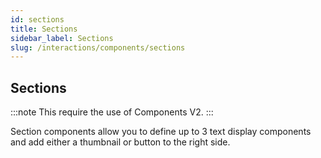 ```yaml
---
id: sections
title: Sections
sidebar_label: Sections
slug: /interactions/components/sections
---
```


## Sections

:::note
This require the use of Components V2.
:::

Section components allow you to define up to 3 text display components and add either a thumbnail or button to the right side.

